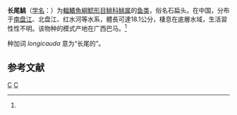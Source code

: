 {{Speciesbox
| status = LC
| status_system = IUCN3.1
| genus = Pareuchiloglanis
| species = longicauda
| authority = Yue, 1981<ref name='id6663'>{{cite web| url =http://www.bioinfo.cn/db05/BjdwSpecies.php?action=view&id=6663| title =长尾鮡| work =《中国动物物种编目数据库》| publisher =中国科学院微生物研究所| author =中国科学院动物研究所| accessdate =2009-04-11| deadurl =yes| archiveurl =https://web.archive.org/web/20160305055028/http://www.bioinfo.cn/db05/BjdwSpecies.php?action=view&id=6663| archivedate =2016-03-05}}</ref>
| synonyms = *''Euchiloglanis longicauda'', Yue, 1981
}}

'''长尾鮡'''（[[学名|学名]]：{{lang|la|''Pareuchiloglanis longicauda''}}）为[[輻鰭魚綱|輻鰭魚綱]][[鯰形目|鯰形目]][[鮡科|鮡科]][[鮡属|鮡属]]的[[鱼类|鱼类]]，俗名石扁头。在中国，分布于[[南盘江|南盘江]]、北盘江、红水河等水系，體長可達18.1公分，棲息在底層水域，生活習性性不明。该物种的模式产地在广西巴马。<ref name='id6663'/>

种加词 ''longicauda'' 意为“长尾的”。

== 参考文献 ==
{{reflist}}

{{Taxonbar|from=Q3767488}}

[[Category:鮡属|C]]
[[Category:1981年描述的鱼类|C]]